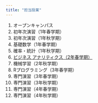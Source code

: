 ```yaml
---
title: "担当授業"
---
```


1. オープンキャンパス
1. 初年次演習（1年春学期）
1. 初年次演習（1年秋学期）
1. 基礎数学（1年春学期）
1. 確率・統計（1年秋学期）
3. [ビジネス アナリティクス（2年春学期）][3]
1. 機械学習（2年秋学期）
1. Rプログラミング（3年春学期）
1. 専門演習（3年春学期）
1. 専門演習（3年秋学期）
1. 専門演習（4年春学期）
1. 専門演習（4年秋学期）

[3]: 03_business_analytics/business_analytics.html